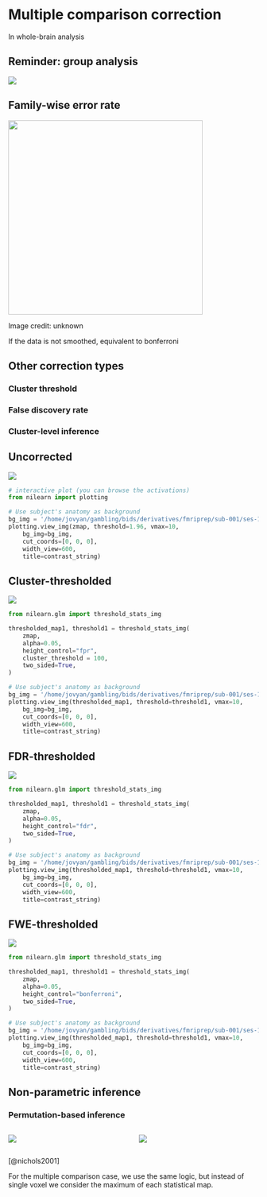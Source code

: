 # Multiple comparison correction

In whole-brain analysis

## Reminder: group analysis

![](images/clipboard-1995917989.png)

## Family-wise error rate

![](images/clipboard-2183743690.png){width="391"}

::: aside
Image credit: unknown
:::

::: notes
If the data is not smoothed, equivalent to bonferroni
:::

## Other correction types

### Cluster threshold

### False discovery rate

### Cluster-level inference

## Uncorrected

![](images/clipboard-879661926.png)

::: notes
``` python
# interactive plot (you can browse the activations)
from nilearn import plotting

# Use subject's anatomy as background
bg_img = '/home/jovyan/gambling/bids/derivatives/fmriprep/sub-001/ses-1/anat/sub-001_ses-1_acq-mprage_desc-preproc_T1w.nii.gz'
plotting.view_img(zmap, threshold=1.96, vmax=10, 
    bg_img=bg_img,
    cut_coords=[0, 0, 0],
    width_view=600,
    title=contrast_string)
```
:::

## Cluster-thresholded

![](images/clipboard-3917604764.png)

::: notes
``` python
from nilearn.glm import threshold_stats_img

thresholded_map1, threshold1 = threshold_stats_img(
    zmap,
    alpha=0.05,
    height_control="fpr",
    cluster_threshold = 100,
    two_sided=True,
)

# Use subject's anatomy as background
bg_img = '/home/jovyan/gambling/bids/derivatives/fmriprep/sub-001/ses-1/anat/sub-001_ses-1_acq-mprage_desc-preproc_T1w.nii.gz'
plotting.view_img(thresholded_map1, threshold=threshold1, vmax=10, 
    bg_img=bg_img,
    cut_coords=[0, 0, 0],
    width_view=600,
    title=contrast_string)
```
:::

## FDR-thresholded

![](images/clipboard-3111230820.png)

::: notes
``` python
from nilearn.glm import threshold_stats_img

thresholded_map1, threshold1 = threshold_stats_img(
    zmap,
    alpha=0.05,
    height_control="fdr",
    two_sided=True,
)

# Use subject's anatomy as background
bg_img = '/home/jovyan/gambling/bids/derivatives/fmriprep/sub-001/ses-1/anat/sub-001_ses-1_acq-mprage_desc-preproc_T1w.nii.gz'
plotting.view_img(thresholded_map1, threshold=threshold1, vmax=10, 
    bg_img=bg_img,
    cut_coords=[0, 0, 0],
    width_view=600,
    title=contrast_string)
```
:::

## FWE-thresholded

![](images/clipboard-3807559387.png)

::: notes
``` python
from nilearn.glm import threshold_stats_img

thresholded_map1, threshold1 = threshold_stats_img(
    zmap,
    alpha=0.05,
    height_control="bonferroni",
    two_sided=True,
)

# Use subject's anatomy as background
bg_img = '/home/jovyan/gambling/bids/derivatives/fmriprep/sub-001/ses-1/anat/sub-001_ses-1_acq-mprage_desc-preproc_T1w.nii.gz'
plotting.view_img(thresholded_map1, threshold=threshold1, vmax=10, 
    bg_img=bg_img,
    cut_coords=[0, 0, 0],
    width_view=600,
    title=contrast_string)
```
:::

## Non-parametric inference

### Permutation-based inference

::::: columns
::: {.column width="50%"}
![](images/clipboard-990526957.png)
:::

::: {.column width="50%"}
![](images/clipboard-1904022446.png)
:::
:::::

::: aside
[@nichols2001]
:::

::: notes
For the multiple comparison case, we use the same logic, but instead of single voxel we consider the maximum of each statistical map.
:::
